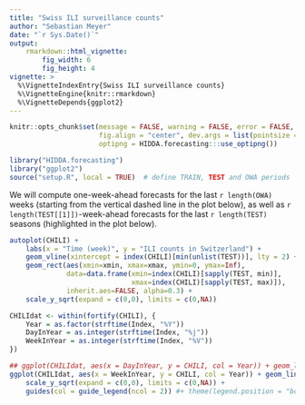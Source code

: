 ```yaml
---
title: "Swiss ILI surveillance counts"
author: "Sebastian Meyer"
date: "`r Sys.Date()`"
output:
    rmarkdown::html_vignette:
        fig_width: 6
        fig_height: 4
vignette: >
  %\VignetteIndexEntry{Swiss ILI surveillance counts}
  %\VignetteEngine{knitr::rmarkdown}
  %\VignetteDepends{ggplot2}
---
```


```r
knitr::opts_chunk$set(message = FALSE, warning = FALSE, error = FALSE,
                      fig.align = "center", dev.args = list(pointsize = 10),
                      optipng = HIDDA.forecasting:::use_optipng())
```

```r
library("HIDDA.forecasting")
library("ggplot2")
source("setup.R", local = TRUE)  # define TRAIN, TEST and OWA periods
```

We will compute one-week-ahead forecasts for the last `r length(OWA)` weeks
(starting from the vertical dashed line in the plot below), as well as
`r length(TEST[[1]])`-week-ahead forecasts for the last `r length(TEST)` seasons
(highlighted in the plot below).

```r
autoplot(CHILI) +
    labs(x = "Time (week)", y = "ILI counts in Switzerland") +
    geom_vline(xintercept = index(CHILI)[min(unlist(TEST))], lty = 2) +
    geom_rect(aes(xmin=xmin, xmax=xmax, ymin=0, ymax=Inf),
              data=data.frame(xmin=index(CHILI)[sapply(TEST, min)],
                              xmax=index(CHILI)[sapply(TEST, max)]),
              inherit.aes=FALSE, alpha=0.3) +
    scale_y_sqrt(expand = c(0,0), limits = c(0,NA))
```

```r
CHILIdat <- within(fortify(CHILI), {
    Year = as.factor(strftime(Index, "%Y"))
    DayInYear = as.integer(strftime(Index, "%j"))
    WeekInYear = as.integer(strftime(Index, "%V"))
})
```

```r
## ggplot(CHILIdat, aes(x = DayInYear, y = CHILI, col = Year)) + geom_line()
ggplot(CHILIdat, aes(x = WeekInYear, y = CHILI, col = Year)) + geom_line() +
    scale_y_sqrt(expand = c(0,0), limits = c(0,NA)) +
    guides(col = guide_legend(ncol = 2)) #+ theme(legend.position = "bottom")
```
